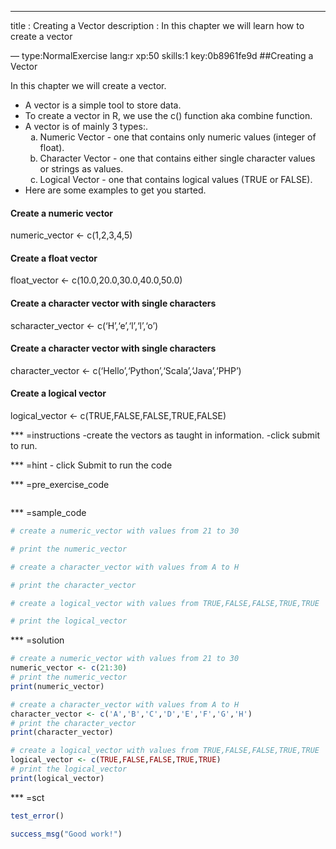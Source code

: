 ---
title       : Creating a Vector
description : In this chapter we will learn how to create a vector


--- type:NormalExercise lang:r xp:50 skills:1 key:0b8961fe9d
##Creating a Vector

In this chapter we will create a vector.

- A vector is a simple tool to store data.
- To create a vector in R, we use the c() function aka combine function.
- A vector is of mainly 3 types:.
  a. Numeric Vector - one that contains only numeric values (integer of float).
  b. Character Vector - one that contains either single character values or strings as values.
  c. Logical Vector - one that contains logical values (TRUE or FALSE).

- Here are some examples to get you started.
  
#### Create a numeric vector
numeric_vector <- c(1,2,3,4,5)

#### Create a float vector
float_vector <- c(10.0,20.0,30.0,40.0,50.0)

#### Create a character vector with single characters
scharacter_vector <- c('H','e','l','l','o')

#### Create a character vector with single characters
character_vector <- c('Hello','Python','Scala','Java','PHP')

#### Create a logical vector
logical_vector <- c(TRUE,FALSE,FALSE,TRUE,FALSE)


*** =instructions
-create the vectors as taught in information.
-click submit to run.

*** =hint
- click Submit to run the code

*** =pre_exercise_code
```r

```

*** =sample_code
```r
# create a numeric_vector with values from 21 to 30

# print the numeric_vector

# create a character_vector with values from A to H

# print the character_vector

# create a logical_vector with values from TRUE,FALSE,FALSE,TRUE,TRUE

# print the logical_vector

```

*** =solution
```r
# create a numeric_vector with values from 21 to 30
numeric_vector <- c(21:30)
# print the numeric_vector
print(numeric_vector)

# create a character_vector with values from A to H
character_vector <- c('A','B','C','D','E','F','G','H')
# print the character_vector
print(character_vector)

# create a logical_vector with values from TRUE,FALSE,FALSE,TRUE,TRUE
logical_vector <- c(TRUE,FALSE,FALSE,TRUE,TRUE)
# print the logical_vector
print(logical_vector)
```

*** =sct
```r


test_error()

success_msg("Good work!")
```
